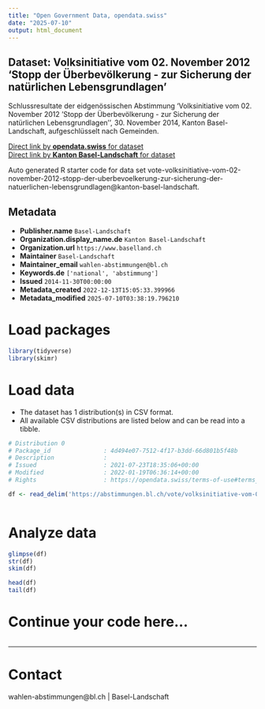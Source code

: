 ```yaml
---
title: "Open Government Data, opendata.swiss"
date: "2025-07-10"
output: html_document
---
```


## Dataset: Volksinitiative vom 02. November 2012 'Stopp der Überbevölkerung - zur Sicherung der natürlichen Lebensgrundlagen'

Schlussresultate der eidgenössischen Abstimmung 'Volksinitiative vom 02. November 2012 'Stopp der Überbevölkerung - zur Sicherung der natürlichen Lebensgrundlagen'', 30. November 2014, Kanton Basel-Landschaft, aufgeschlüsselt nach Gemeinden.

[Direct link by **opendata.swiss** for dataset](https://opendata.swiss/de/dataset/volksinitiative-vom-02-november-2012-stopp-der-uberbevolkerung-zur-sicherung-der-naturlichen-le)<br>
[Direct link by **Kanton Basel-Landschaft** for dataset](https://abstimmungen.bl.ch/vote/volksinitiative-vom-02-november-2012-stopp-der-uberbevoelkerung-zur-sicherung-der-natuerlichen-lebensgrundlagen/data)

Auto generated R starter code for data set vote-volksinitiative-vom-02-november-2012-stopp-der-uberbevoelkerung-zur-sicherung-der-natuerlichen-lebensgrundlagen@kanton-basel-landschaft.

## Metadata

- **Publisher.name** `Basel-Landschaft`
- **Organization.display_name.de** `Kanton Basel-Landschaft`
- **Organization.url** `https://www.baselland.ch`
- **Maintainer** `Basel-Landschaft`
- **Maintainer_email** `wahlen-abstimmungen@bl.ch`
- **Keywords.de** `['national', 'abstimmung']`
- **Issued** `2014-11-30T00:00:00`
- **Metadata_created** `2022-12-13T15:05:33.399966`
- **Metadata_modified** `2025-07-10T03:38:19.796210`


# Load packages

```r

library(tidyverse)
library(skimr)

```

# Load data

-   The dataset has 1 distribution(s) in CSV format.
-   All available CSV distributions are listed below and can be read into a tibble.

```r

# Distribution 0
# Package_id               : 4d494e07-7512-4f17-b3dd-66d801b5f48b
# Description              : 
# Issued                   : 2021-07-23T18:35:06+00:00
# Modified                 : 2022-01-19T06:36:14+00:00
# Rights                   : https://opendata.swiss/terms-of-use#terms_by

df <- read_delim('https://abstimmungen.bl.ch/vote/volksinitiative-vom-02-november-2012-stopp-der-uberbevoelkerung-zur-sicherung-der-natuerlichen-lebensgrundlagen/data-csv')



```

# Analyze data

```r

glimpse(df)
str(df)
skim(df)

head(df)
tail(df)

```

# Continue your code here...

```r

```

------------------------------------------------------------------------

# Contact

wahlen-abstimmungen@bl.ch | Basel-Landschaft
